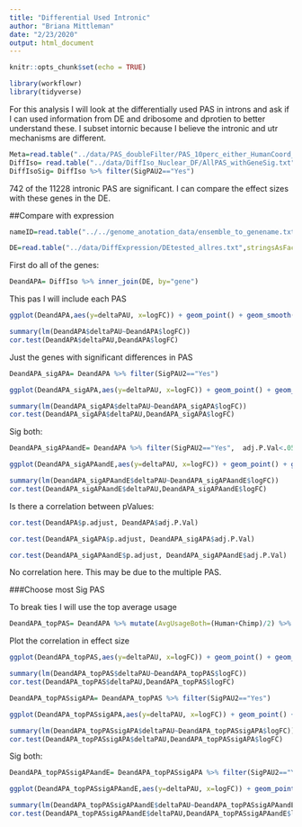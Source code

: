 ```yaml
---
title: "Differential Used Intronic"
author: "Briana Mittleman"
date: "2/23/2020"
output: html_document
---
```


```r
knitr::opts_chunk$set(echo = TRUE)
```


```r
library(workflowr)
library(tidyverse)
```

For this analysis I will look at the differentially used PAS in introns and ask if I can used information from DE and dribosome and dprotien to better understand these. I subset intornic because I believe the intronic and utr mechanisms are different.  


```r
Meta=read.table("../data/PAS_doubleFilter/PAS_10perc_either_HumanCoord_BothUsage_meta_doubleFilter.txt", header = T, stringsAsFactors = F)  %>% select(PAS, chr, start,end, loc)
DiffIso= read.table("../data/DiffIso_Nuclear_DF/AllPAS_withGeneSig.txt", header = T,stringsAsFactors = F) %>% inner_join(Meta, by=c("chr", 'start','end')) %>% filter(loc=="intron")
DiffIsoSig= DiffIso %>% filter(SigPAU2=="Yes")


```

742 of the 11228 intronic PAS are significant. I can compare the effect sizes with these genes in the DE.  

##Compare with expression
```r

nameID=read.table("../../genome_anotation_data/ensemble_to_genename.txt",sep="\t", header = T, stringsAsFactors = F) %>% select(Gene_stable_ID, Gene.name)

DE=read.table("../data/DiffExpression/DEtested_allres.txt",stringsAsFactors = F,header = F, col.names = c("Gene_stable_ID" ,"logFC" ,"AveExpr" , "t" ,  "P.Value" ,  "adj.P.Val", "B"  )) %>% inner_join(nameID,by="Gene_stable_ID") %>% rename('gene'=Gene.name) %>% select(-Gene_stable_ID)

```


First do all of the genes:  

```r
DeandAPA= DiffIso %>% inner_join(DE, by="gene")
```

This pas I will include each PAS 

```r
ggplot(DeandAPA,aes(y=deltaPAU, x=logFC)) + geom_point() + geom_smooth(method="lm")

summary(lm(DeandAPA$deltaPAU~DeandAPA$logFC))
cor.test(DeandAPA$deltaPAU,DeandAPA$logFC)
```
Just the genes with significant differences in PAS  

```r
DeandAPA_sigAPA= DeandAPA %>% filter(SigPAU2=="Yes")
```


```r
ggplot(DeandAPA_sigAPA,aes(y=deltaPAU, x=logFC)) + geom_point() + geom_smooth(method="lm")

summary(lm(DeandAPA_sigAPA$deltaPAU~DeandAPA_sigAPA$logFC))
cor.test(DeandAPA_sigAPA$deltaPAU,DeandAPA_sigAPA$logFC)
```

Sig both:  


```r
DeandAPA_sigAPAandE= DeandAPA %>% filter(SigPAU2=="Yes",  adj.P.Val<.05)
```


```r
ggplot(DeandAPA_sigAPAandE,aes(y=deltaPAU, x=logFC)) + geom_point() + geom_smooth(method="lm")

summary(lm(DeandAPA_sigAPAandE$deltaPAU~DeandAPA_sigAPAandE$logFC))
cor.test(DeandAPA_sigAPAandE$deltaPAU,DeandAPA_sigAPAandE$logFC)
```



Is there a correlation between pValues:  

```r
cor.test(DeandAPA$p.adjust, DeandAPA$adj.P.Val)

cor.test(DeandAPA_sigAPA$p.adjust, DeandAPA_sigAPA$adj.P.Val)

cor.test(DeandAPA_sigAPAandE$p.adjust, DeandAPA_sigAPAandE$adj.P.Val)
```

No correlation here. This may be due to the multiple PAS. 


###Choose most Sig PAS  

To break ties I will use the top average usage 

```r
DeandAPA_topPAS= DeandAPA %>% mutate(AvgUsageBoth=(Human+Chimp)/2) %>% group_by(gene) %>% arrange(p.adjust,desc(AvgUsageBoth)) %>% slice(1) %>% ungroup()
```


Plot the correlation in effect size  

```r
ggplot(DeandAPA_topPAS,aes(y=deltaPAU, x=logFC)) + geom_point() + geom_smooth(method="lm") + geom_density2d(col="red")

summary(lm(DeandAPA_topPAS$deltaPAU~DeandAPA_topPAS$logFC))
cor.test(DeandAPA_topPAS$deltaPAU,DeandAPA_topPAS$logFC)
```



```r
DeandAPA_topPASsigAPA= DeandAPA_topPAS %>% filter(SigPAU2=="Yes")
```


```r
ggplot(DeandAPA_topPASsigAPA,aes(y=deltaPAU, x=logFC)) + geom_point() + geom_smooth(method="lm")

summary(lm(DeandAPA_topPASsigAPA$deltaPAU~DeandAPA_topPASsigAPA$logFC))
cor.test(DeandAPA_topPASsigAPA$deltaPAU,DeandAPA_topPASsigAPA$logFC)
```
Sig both:  


```r
DeandAPA_topPASsigAPAandE= DeandAPA_topPASsigAPA %>% filter(SigPAU2=="Yes",  adj.P.Val<.05)
```


```r
ggplot(DeandAPA_topPASsigAPAandE,aes(y=deltaPAU, x=logFC)) + geom_point() + geom_smooth(method="lm")

summary(lm(DeandAPA_topPASsigAPAandE$deltaPAU~DeandAPA_topPASsigAPAandE$logFC))
cor.test(DeandAPA_topPASsigAPAandE$deltaPAU,DeandAPA_topPASsigAPAandE$logFC)
```




